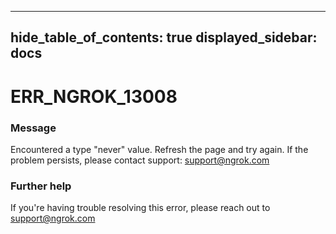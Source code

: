 

---
hide_table_of_contents: true
displayed_sidebar: docs
---


# ERR_NGROK_13008

### Message
Encountered a type "never" value. Refresh the page and try again. If the problem persists, please contact support: support@ngrok.com

<ErrorDetails />



### Further help
If you're having trouble resolving this error, please reach out to [support@ngrok.com](mailto:support@ngrok.com?subject=Help%20with%20ERR_NGROK_13008)

